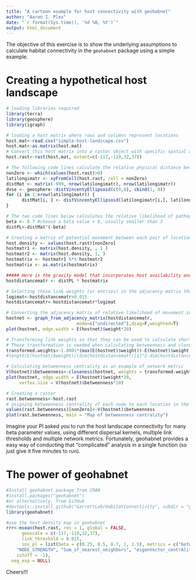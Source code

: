 ---
title: "A cartoon example for host connectivity with geohabnet"
author: "Aaron I. Plex"
date: "`r format(Sys.time(), '%d %B, %Y')`"
output: html_document
---


The objective of this exercise is to show the underlying assumptions to calculate habitat connectivity in the `geohabnet` package using a simple example.

# Creating a hypothetical host landscape 
```{r}
# loading libraries required
library(terra)
library(geosphere)
library(igraph)

# loading a host matrix where rows and columns represent locations
host.mat<-read.csv("simple-host-landscape.csv")
host.mat<-as.matrix(host.mat)
# Convert this host matrix into a raster object with specific spatial attributes
host.rast<-rast(host.mat, extent=c(-117,-110,32,37))

# The following code lines calculate the relative physical distance between each pair of locations with host available
nonZero <- which(values(host.rast)>0)
latilongimatr <- xyFromCell(host.rast, cell = nonZero)
distMat <- matrix(-999, nrow(latilongimatr), nrow(latilongimatr))
dvse <- geosphere::distVincentyEllipsoid(c(0,0), cbind(1, 0))
for (i in 1:nrow(latilongimatr)) {
      distMat[i, ] <- distVincentyEllipsoid(latilongimatr[i,], latilongimatr)/dvse
}

# The two code lines below calculates the relative likelihood of pathogen movement between each pair of host locations based on the inverse power law model
beta <- 0.7 #choose a beta value > 0, usually smaller than 3
distPL<-distMat^(-beta)

# Creating a matrix of potential movement between each pair of locations accounting for host availability and physical distance separately
host.density <- values(host.rast)[nonZero]
hostmatr1 <- matrix(host.density, , 1 )
hostmatr2 <- matrix(host.density, 1, )
hostmatrix <- hostmatr1 %*% hostmatr2
hostmatrix <- as.matrix(hostmatrix)

##### Here is the gravity model that incorporates host availability and the dispersal kernel outcomes
hostdistancematr <- distPL * hostmatrix

# Selecting those link weights (or entries) in the adjacency matrix that are below a threshold
logimat<-hostdistancematr>0.015
hostdistancematr<-hostdistancematr*logimat

# Converting the adjacency matrix of relative likelihood of movement into a graph object (or network)
hostnet <- graph_from_adjacency_matrix(hostdistancematr,
                           mode=c("undirected"),diag=F,weighted=T)
plot(hostnet, edge.width = E(hostnet)$weight*20)

# Transforming link weights so that they can be used to calculate shortest paths appropriately
# These transformation is needed when calculating betweenness and closeness centraliy using igraph because link weights are considered distances
transformed.weights<-1.0001*(max(E(hostnet)$weight))-E(hostnet)$weight
#length(E(hostnet)$weight)/(dim(hostdistancematr)[1]^2-dim(hostdistancematr)[1])*100

# Calculating betweenness centrality as an example of network metric
V(hostnet)$betweenness<-closeness(hostnet, weights = transformed.weights)
plot(hostnet, edge.width = E(hostnet)$weight*20, 
     vertex.size = V(hostnet)$betweenness*20)

# Creating a raster
rast.betweenness<-host.rast
# asigning betweenness centrality of each node to each location in the raster
values(rast.betweenness)[nonZero]<-V(hostnet)$betweenness
plot(rast.betweenness, main = "Map of betweenness centrality")
```

Imagine your PI asked you to run the host landscape connectivity for many beta parameter values, using different dispersal kernels, multiple link thresholds and multiple network metrics. Fortunately, geohabnet provides a easy way of conducting that "complicated" analysis in a single function (so just give it five minutes to run).

# The power of geohabnet
```{r fig.height=7, fig.width=7}
#Install geohabnet package from CRAN
#install.packages("geohabnet")
#or alternatively, from GitHub
#devtools::install_github("GarrettLab/HabitatConnectivity", subdir = "geohabnet")
library(geohabnet)

#use the host density map in geohabnet
rrr<-msean(host.rast, res = 1, global = FALSE, 
      geoscale = c(-117,-110,32,37),
      link_threshold = 0.015,
      inv_pl = list(beta = c(0.25, 0.5, 0.7, 1, 1.5), metrics = c("betweeness",
    "NODE_STRENGTH", "Sum_of_nearest_neighbors", "eigenVector_centrAlitY"), weights = c(50, 15, 15, 20),
    cutoff = -1),
  neg_exp = NULL)
```


Cheers!!!
